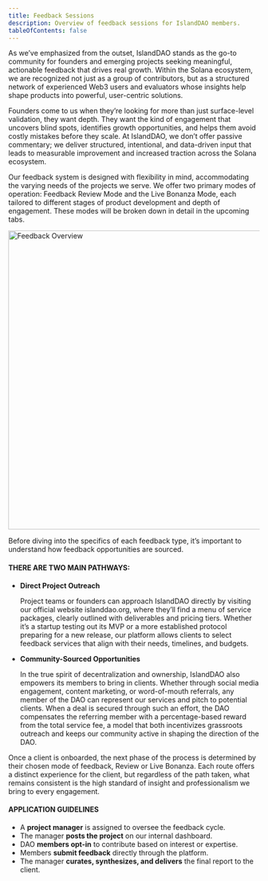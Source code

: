 ```yaml
---
title: Feedback Sessions
description: Overview of feedback sessions for IslandDAO members.
tableOfContents: false
---
```



As we’ve emphasized from the outset, IslandDAO stands as the go-to community for founders and emerging projects seeking meaningful, actionable feedback that drives real growth. Within the Solana ecosystem, we are recognized not just as a group of contributors, but as a structured network of experienced Web3 users and evaluators whose insights help shape products into powerful, user-centric solutions.

Founders come to us when they’re looking for more than just surface-level validation, they want depth. They want the kind of engagement that uncovers blind spots, identifies growth opportunities, and helps them avoid costly mistakes before they scale. At IslandDAO, we don’t offer passive commentary; we deliver structured, intentional, and data-driven input that leads to measurable improvement and increased traction across the Solana ecosystem.

Our feedback system is designed with flexibility in mind, accommodating the varying needs of the projects we serve. We offer two primary modes of operation: Feedback Review Mode and the Live Bonanza Mode, each tailored to different stages of product development and depth of engagement. These modes will be broken down in detail in the upcoming tabs.

<Image src={feedback_overview} alt="Feedback Overview" width="1000" height="600" />

Before diving into the specifics of each feedback type, it’s important to understand how feedback opportunities are sourced.

#### THERE ARE TWO MAIN PATHWAYS:

- **Direct Project Outreach**

  Project teams or founders can approach IslandDAO directly by visiting our official website islanddao.org, where they’ll find a menu of service packages, clearly outlined with deliverables and pricing tiers. Whether it’s a startup testing out its MVP or a more established protocol preparing for a new release, our platform allows clients to select feedback services that align with their needs, timelines, and budgets.

- **Community-Sourced Opportunities**

  In the true spirit of decentralization and ownership, IslandDAO also empowers its members to bring in clients. Whether through social media engagement, content marketing, or word-of-mouth referrals, any member of the DAO can represent our services and pitch to potential clients. When a deal is secured through such an effort, the DAO compensates the referring member with a percentage-based reward from the total service fee, a model that both incentivizes grassroots outreach and keeps our community active in shaping the direction of the DAO.

Once a client is onboarded, the next phase of the process is determined by their chosen mode of feedback, Review or Live Bonanza. Each route offers a distinct experience for the client, but regardless of the path taken, what remains consistent is the high standard of insight and professionalism we bring to every engagement.

#### APPLICATION GUIDELINES

- A **project manager** is assigned to oversee the feedback cycle.
- The manager **posts the project** on our internal dashboard.
- DAO **members opt-in** to contribute based on interest or expertise.
- Members **submit feedback** directly through the platform.
- The manager **curates, synthesizes, and delivers** the final report to the client.
